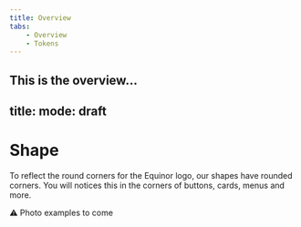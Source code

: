 ```yaml
---
title: Overview
tabs:
    - Overview
    - Tokens
---
```


This is the overview…
---
title: 
mode: draft
---

# Shape

To reflect the round corners for the Equinor logo, our shapes have rounded corners. 
You will notices this in the corners of buttons, cards, menus and more. 

:warning: Photo examples to come 